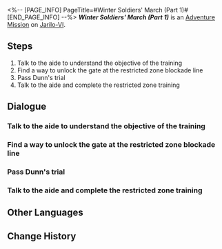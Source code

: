 <%-- [PAGE_INFO]
PageTitle=#Winter Soldiers' March (Part 1)#
[END_PAGE_INFO] --%>
{{Stub|Dialogue.}}
{{Mission Infobox
|id            = 4071311
|title         = 
|image         = <!--Mission Winter Soldiers' March (Part 1).png-->
|type          = Adventure
|event_name    = 
|chapter       = 
|requirements  = 
|summary       = <!--official mission summary from Fate's Atlas-->
|characters    = Dunn; Pom-Pom; Trailblazer
|startLocation = [[Jarilo-VI]] - [[<!--starting area-->]]
|world         = Jarilo-VI
|area          = <!--starting area-->
|prev          = 
|next          = 
|rewards       = 
}}
'''''Winter Soldiers' March (Part 1)''''' is an [[Adventure Mission]] on [[Jarilo-VI]].

==Steps==
# Talk to the aide to understand the objective of the training
# Find a way to unlock the gate at the restricted zone blockade line
# Pass Dunn's trial
# Talk to the aide and complete the restricted zone training

<!--
==Gameplay Notes==

--><!--
==Trial Character==

-->
==Dialogue==
{{Stub Dialogue}}
===Talk to the aide to understand the objective of the training===
{{Mission Description|type=adventure|location=<!--to be added-->|Dunn invites you to a joint training in the Silvermane Guard Restricted Zone.<br />Talk to the aide and get a sense of the objective of this training.}}
{{Dialogue Start}}
:{{tx}}
{{Dialogue End}}

===Find a way to unlock the gate at the restricted zone blockade line===
{{Mission Description|type=adventure|location=<!--to be added-->|update|Dunn invites you to a joint training in the Silvermane Guard Restricted Zone.<br />The first aim is to break through the blockade line in the restricted zone, so go ahead and find a way to open the gate.}}
{{Dialogue Start}}
:{{tx}}
{{Dialogue End}}

===Pass Dunn's trial===
{{Mission Description|type=adventure|location=<!--to be added-->|update|You successfully broke through the blockade line of the Silvermane Guard Restricted Zone. Defeat Dunn to conclude the training.}}
{{Dialogue Start}}
:{{tx}}
{{Dialogue End}}

===Talk to the aide and complete the restricted zone training===
{{Mission Description|type=adventure|location=<!--to be added-->|update|You passed the first restricted zone training.<br />Talk to the aide and collect your reward.}}
{{Dialogue Start}}
:{{tx}}
{{Dialogue End}}

==Other Languages==
{{Other Languages
|en   = Winter Soldiers' March (Part 1)
|zhs  = 冬兵进行曲•其一
|zht  = 冬兵進行曲•其一
|ja   = 冬兵進行曲・その1
|ko   = 겨울 병사 행진곡•1
|es   = Marcha de los soldados invernales I
|fr   = Marche des soldats de l'hiver (partie&nbsp;1)
|ru   = Марш зимних солдат I
|th   = ลำนำทหารเหมันต์ 1
|vi   = Khúc Quân Hành Băng Giá-1
|de   = Marsch der Wintersoldaten (Teil 1)
|id   = Mars Tentara Musim Dingin (1)
|pt   = Marcha dos Soldados Invernais (Parte 1)
}}

==Change History==
{{Change History|1.0}}
